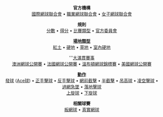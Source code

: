 <center>
'''官方機構'''<br>
[[國際網球聯合會|國際網球聯合會]] • [[職業網球聯合會|職業網球聯合會]] • [[女子網球聯合會|女子網球聯合會]]

'''規則'''<br>
[[分數_(網球)|分數]] • [[網球得分|得分]] • [[網球比賽類型|比賽類型]] • [[網球賽事委員會|官方委員會]]

'''[[網球場|場地類型]]'''<br>
[[泥地球場|紅土]] • [[硬地球場|硬地]] • [[草地球場|草地]] • [[硬地球場|室內硬地]]

'''[[網球大滿貫|大滿貫賽事]]<br>
[[澳洲網球公開賽|澳洲網球公開賽]] • [[法國網球公開賽|法國網球公開賽]] • [[溫布頓網球錦標賽|溫布頓網球錦標賽]] • [[美國網球公開賽|美國網球公開賽]]

'''[[網球動作|動作]]'''<br>
[[網球發球|發球]] ([[Ace球|Ace球]]) • [[正手擊球|正手擊球]] • [[反手擊球|反手擊球]] • [[網前截擊(網球)|網前截擊]] • [[半截擊|半截擊]] • [[吊高球_(網球)|吊高球]] • [[凌空擊球(網球)|凌空擊球]] • [[過網急墜|過網急墜]] • [[落地擊球|落地擊球]]<br>
[[上旋球|上旋球]] • [[下旋球|下旋球]]

'''相關球賽'''<br>
[[板網球|板網球]] • [[真實網球|真實網球]]

</center>